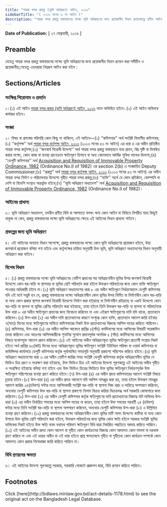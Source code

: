 ```yaml
---
title: "পায়রা বন্দর প্রকল্প (ভূমি অধিগ্রহণ) আইন, ২০১৬"
sidebarTitle: "( ২০১৬ সনের ৬ নং আইন )"
description: "পায়রা বন্দর প্রকল্প বাস্তবায়নের লক্ষ্যে ভূমি অধিগ্রহণের জন্য প্রয়োজনীয় বিধান প্রণয়নকল্পে প্রণীত আইন"
---
```


**Date of Publication:** [ ২৭ ফেব্রুয়ারী, ২০১৬ ]

## Preamble

যেহেতু পায়রা বন্দর প্রকল্প বাস্তবায়নের লক্ষ্যে ভূমি অধিগ্রহণের জন্য প্রয়োজনীয় বিধান প্রণয়ন করা সমীচীন ও প্রয়োজনীয়;সেহেতু এতদ্‌দ্বারা নিম্নরূপ আইন করা হইল :

## Sections/Articles

### সংক্ষিপ্ত শিরোনাম ও প্রবর্তন

১।(১) এই আইন [পায়রা বন্দর প্রকল্প (ভূমি অধিগ্রহণ) আইন, ২০১৬](/laws/volume-46/act-1178 "পায়রা বন্দর প্রকল্প (ভূমি অধিগ্রহণ) আইন, ২০১৬") নামে অভিহিত হইবে।(২) এই আইন অবিলম্বে কার্যকর হইবে।

### সংজ্ঞা

২। বিষয় বা প্রসঙ্গের পরিপন্থি কোন কিছু না থাকিলে, এই আইনে―(১) ‘‘কমিশনার’’ অর্থ সংশ্লিষ্ট বিভাগীয় কমিশনার;(২) ‘‘কর্তৃপক্ষ’’ অর্থ [পায়রা বন্দর কর্তৃপক্ষ আইন, ২০১৩](/laws/volume-43/act-1135 "পায়রা বন্দর কর্তৃপক্ষ আইন, ২০১৩") (২০১৩ সনের ৫৩ নং আইন) এর ধারা ৪ এর অধীন প্রতিষ্ঠিত পায়রা বন্দর কর্তৃপক্ষ;(৩) ‘‘জনস্বার্থ বিরোধী উদ্দেশ্য’’ অর্থ পায়রা বন্দর প্রকল্প বাস্তবায়নে বাধা প্রদান, বিঘ্ন সৃষ্টি বা বিলম্বিত করার লক্ষ্যে, কোন কাজ বা ব্যবস্থা গ্রহণক্রমে ক্ষতিপূরণ হিসাবে বা অন্য কোনভাবে আর্থিক সুবিধা লাভের উদ্দেশ্য;(৪) ‘‘ডেপুটি কমিশনার’’ অর্থ [Acquisition and Requisition of Immovable Property Ordinance, 1982](/laws/volume-22/act-619 "Acquisition and Requisition of Immovable Property Ordinance, 1982") (Ordinance No.II of 1982) এর section 2(b) এ সংজ্ঞায়িত Deputy Commissioner;(৫) ‘‘প্রকল্প’’ অর্থ [পায়রা বন্দর কর্তৃপক্ষ আইন, ২০১৩](/laws/volume-43/act-1135 "পায়রা বন্দর কর্তৃপক্ষ আইন, ২০১৩") (২০১৩ সনের ৫৩ নং আইন) এর অধীন পায়রা বন্দর নির্মাণ ও পরিচালনার উদ্দেশ্যে গৃহীত পায়রা বন্দর প্রকল্প;(৬) ‘‘ব্যক্তি’’ অর্থে যে কোন প্রতিষ্ঠান, কোম্পানি বা দেশি বা বিদেশি সংস্থাও অন্তর্ভুক্ত হইবে;(৭) ‘‘ভূমি অধিগ্রহণ অধ্যাদেশ’’ অর্থ [Acquisition and Requisition of Immovable Property Ordinance, 1982](/laws/volume-22/act-619 "Acquisition and Requisition of Immovable Property Ordinance, 1982") (Ordinance No.II of 1982)।

### আইনের প্রাধান্য

৩। ভূমি অধিগ্রহণ অধ্যাদেশ, তদধীন প্রণীত বিধি বা আপাতত বলবৎ অন্য কোন আইন বা বিধিতে বিপরীত যাহা কিছুই থাকুক না কেন, প্রকল্প বাস্তবায়নের লক্ষ্যে ভূমি অধিগ্রহণের ক্ষেত্রে এই আইনের বিধান প্রাধান্য পাইবে।

### প্রকল্পের জন্য ভূমি অধিগ্রহণ

৪। এই আইনের অন্যান্য বিধান সাপেক্ষে, প্রকল্প বাস্তবায়নের লক্ষ্যে কোন ভূমি অধিগ্রহণের প্রয়োজন হইলে, উহা জনস্বার্থে প্রয়োজন বলিয়া গণ্য হইবে এবং কর্তৃপক্ষের চাহিদা অনুযায়ী উক্ত ভূমি, ভূমি অধিগ্রহণ অধ্যাদেশের বিধান অনুযায়ী অধিগ্রহণ করা যাইবে।

### বিশেষ বিধান

৫। (১) প্রকল্প বাস্তবায়নের লক্ষ্যে ভূমি অধিগ্রহণের নোটিশ প্রদানের পর অধিগ্রহণাধীন ভূমির উপর জনস্বার্থ বিরোধী উদ্দেশ্যে কোন ঘর-বাড়ি বা স্থাপনার বা ভূমির শ্রেণি পরিবর্তন করা হইলে উক্তরূপ পরিবর্তনের জন্য কোন ব্যক্তি ক্ষতিপূরণ পাওয়ার অধিকারী হইবে না।(২) ভূমি অধিগ্রহণ অধ্যাদেশের ধারা ৮ এর অধীন ক্ষতিপূরণ নির্ধারণকালে ডেপুটি কমিশনার যদি এই মর্মে সন্তুষ্ট হন যে, প্রকল্প বাস্তবায়নের লক্ষ্যে অধিগ্রহণাধীন কোন ভূমির উপর নির্মিত বা নির্মাণাধীন কোন ঘর-বাড়ি বা অন্য কোন প্রকার স্থাপনা জনস্বার্থ বিরোধী উদ্দেশ্যে নির্মাণ করা হইয়াছে বা নির্মাণাধীন রহিয়াছে বা একই উদ্দেশ্যে কোন ঘর-বাড়ি বা স্থাপনা বা ভূমির শ্রেণির পরিবর্তন করা হইয়াছে, তাহা হইলে তিনি উক্তরূপ ঘর-বাড়ি বা স্থাপনা বা পরিবর্তনকে উক্ত ধারা ৮ এর অধীন ক্ষতিপূরণ প্রদানের জন্য বিবেচনা করিবেন না এবং এইরূপ ক্ষতিপূরণের দাবি যদি থাকে, প্রত্যাখ্যান করিবেন।(৩) উপ-ধারা (২) এর অধীন দাবি প্রত্যাখ্যানের কারণে সংক্ষুব্ধ কোন ব্যক্তি, প্রত্যাখ্যান আদেশ জারি হইবার ৭(সাত) দিনের মধ্যে ক্ষতিপূরণের দাবিতে কমিশনারের নিকট উক্ত প্রত্যাখ্যানের বিরুদ্ধে আপিল দায়ের করিতে পারিবেন।(৪) কমিশনার, উপ-ধারা (৩) এর অধীন আপিল আবেদন প্রাপ্তির ৫(পাঁচ) কর্মদিবসের মধ্যে আপিলের বিষয়টি সরেজমিন তদন্ত করিবেন এবং অতঃপর আপিলকারীকে শুনানির সুযোগ প্রদানপূর্বক অনধিক ৫ (পাঁচ) কর্মদিবসের মধ্যে আপিলের বিষয়ে যথোপযুক্ত আদেশ প্রদান করিবেন।(৫) এই আইনের অধীন অধিগ্রহণকৃত ভূমির ক্ষতিপূরণ প্রত্যাশী সংস্থার নিকট হইতে অর্থ প্রাপ্তির ৬০(ষাট) দিনের মধ্যে অধিগ্রহণকৃত ভূমির ক্ষতিপূরণ সংশ্লিষ্ট ইউনিয়ন পরিষদ বা ওয়ার্ড কমিশনার বা কাউন্সিলর কার্যালয়ে ডেপুটি কমিশনার কর্তৃক পূর্বঘোষিত সময়সূচি অনুযায়ী প্রকাশ্যে পরিশোধ করিতে হইবে।(৬) ভূমি অধিগ্রহণ অধ্যাদেশের ধারা ৩ এর অধীন নোটিশ জারির সময় সংশ্লিষ্ট ডেপুটি কমিশনার কর্তৃক অধিগ্রহণাধীন ভূমির যে ভিডিও চিত্র গ্রহণ ও সংরক্ষণ করা হইয়াছে, উক্ত ভিডিও চিত্র এই আইনের উদ্দেশ্য পূরণকল্পে এই আইনের অধীন গৃহীত ও সংরক্ষিত হইয়াছে বলিয়া গণ্য হইবে এবং উক্ত ভিডিও চিত্রের ভিত্তিতে উক্ত ভূমির ক্ষতিপূরণ নির্ধারণপূর্বক উক্ত ক্ষতিপূরণ পরিশোধের ব্যবস্থা গ্রহণ করিতে হইবে।(৭) উপ-ধারা (৪) এর অধীন প্রদত্ত কমিশনারের আদেশ সংশ্লিষ্ট বিষয়ে চূড়ান্ত হইবে।(৮) উপ-ধারা (৪) এর অধীন প্রদত্ত আদেশে যদি আপিল নামঞ্জুর করা হয়, তাহা হইলে উক্তরূপ নামঞ্জুর আদেশ জারির ২৪(চবিবশ) ঘন্টার মধ্যে আপিলকারী সংশ্লিষ্ট ঘর-বাড়ি বা স্থাপনা নিজ খরচ ও দায়িত্বে অপসারণ করিবেন, অন্যথায় ডেপুটি কমিশনার উক্ত ঘর-বাড়ি বা স্থাপনা প্রকাশ্যে নিলাম বিক্রয় করিয়া বিক্রয়লব্ধ অর্থ সরকারি কোষাগারে জমা করিবেন।(৯) উপ-ধারা (২) এর অধীন ডেপুটি কমিশনার কর্তৃক ক্ষতিপূরণের দাবি প্রত্যাখ্যানের বিরুদ্ধে যদি দাবিদার উপ-ধারা (৩) এর অধীন নির্ধারিত সময়ের মধ্যে আপিল দায়ের না করেন, তাহা হইলে উক্ত সময়ের পরবর্তী ২৪ (চবিবশ) ঘন্টার মধ্যে তিনি সংশ্লিষ্ট ঘর-বাড়ি বা স্থাপনা অপসারণ করিবেন, অন্যথায় ডেপুটি কমিশনার উপ-ধারা (৮) এ উল্লিখিত ব্যবস্থা গ্রহণ করিবেন।(১০) প্রকল্প বাস্তবায়নের লক্ষ্যে অধিগ্রহণাধীন কোন ভূমির মাটি অসৎ উদ্দেশ্যে কাটিয়া বা অন্য কোন উপায়ে উক্ত ভূমির শ্রেণি পরিবর্তন করা হইলে, উক্তরূপ পরিবর্তনের জন্য ভূমির কোন ক্ষতি হইলে সরকার সংশ্লিষ্ট ভূমির মালিকের নিকট হইতে উক্ত ক্ষতি বাবদ যথাযথ পরিমাণ ক্ষতিপূরণ বিধি দ্বারা নির্ধারিত পদ্ধতিতে আদায় করিতে পারিবে।(১১) এই আইনের অধীন প্রদত্ত কোন আদেশ বা গৃহীত কোন কার্যক্রমের বিরুদ্ধে কোন আদালত কোন মামলা বা দরখাস্ত গ্রহণ করিবে না এবং এই ধারার অধীন বা এই ধারা হইতে প্রাপ্ত ক্ষমতাবলে গৃহীত বা গৃহীতব্য কোন কার্যক্রম সম্পর্কে কোন আদালত কোন প্রকার নিষেধাজ্ঞা জারি করিতে পারিবে না।

### বিধি প্রণয়নের ক্ষমতা

৬। এই আইনের উদ্দেশ্য পূরণকল্পে সরকার, সরকারি গেজেটে প্রজ্ঞাপন দ্বারা, বিধি প্রণয়ন করিতে পারিবে।

## Footnotes

<Note>
  Click [here](http://bdlaws.minlaw.gov.bd/act-details-1178.html) to see the original act on the Bangladesh Legal Database.
</Note>
